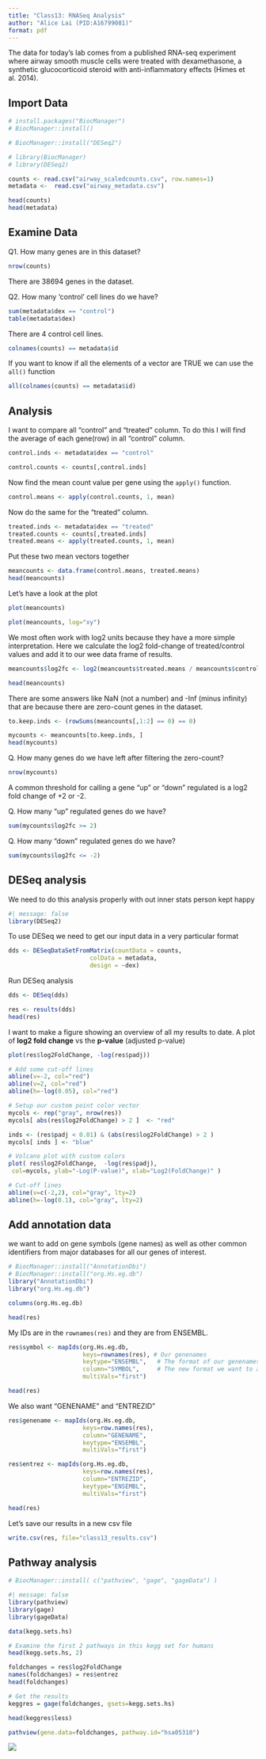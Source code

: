 ```yaml
---
title: "Class13: RNASeq Analysis"
author: "Alice Lai (PID:A16799081)"
format: pdf
---
```


The data for today's lab comes from a published RNA-seq experiment where airway smooth muscle cells were treated with dexamethasone, a synthetic glucocorticoid steroid with anti-inflammatory effects (Himes et al. 2014). 

## Import Data 

```r
# install.packages("BiocManager")
# BiocManager::install()

# BiocManager::install("DESeq2")

# library(BiocManager)
# library(DESeq2)
```

```r
counts <- read.csv("airway_scaledcounts.csv", row.names=1)
metadata <-  read.csv("airway_metadata.csv")
```

```r
head(counts)
head(metadata)
```


## Examine Data 

Q1. How many genes are in this dataset? 
```r
nrow(counts)
```
There are 38694 genes in the dataset. 


Q2. How many ‘control’ cell lines do we have? 
```r
sum(metadata$dex == "control")
table(metadata$dex)
```
There are 4 control cell lines. 


```r
colnames(counts) == metadata$id
```

If you want to know if all the elements of a vector are TRUE we can use the `all()` function 
```r
all(colnames(counts) == metadata$id)
```


## Analysis 

I want to compare all "control" and "treated" column. To do this I will find the average of each gene(row) in all "control" column. 
```r
control.inds <- metadata$dex == "control"
```

```r
control.counts <- counts[,control.inds]
```

Now find the mean count value per gene using the `apply()` function. 
```r
control.means <- apply(control.counts, 1, mean)
```

Now do the same for the "treated" column. 
```r
treated.inds <- metadata$dex == "treated"
treated.counts <- counts[,treated.inds]
treated.means <- apply(treated.counts, 1, mean)
```

Put these two mean vectors together 
```r
meancounts <- data.frame(control.means, treated.means)
head(meancounts)
```

Let's have a look at the plot 
```r
plot(meancounts)
```
```r
plot(meancounts, log="xy")
```

We most often work with log2 units because they have a more simple interpretation. 
Here we calculate the log2 fold-change of treated/control values and add it to our wee data frame of results. 
```r
meancounts$log2fc <- log2(meancounts$treated.means / meancounts$control.means)

head(meancounts)
```

There are some answers like NaN (not a number) and -Inf (minus infinity) that are because there are zero-count genes in the dataset. 
```r
to.keep.inds <- (rowSums(meancounts[,1:2] == 0) == 0)

mycounts <- meancounts[to.keep.inds, ]
head(mycounts)
```

Q. How many genes do we have left after filtering the zero-count? 
```r
nrow(mycounts)
```

A common threshold for calling a gene "up" or "down" regulated is a log2 fold change of +2 or -2. 

Q. How many "up" regulated genes do we have? 
```r
sum(mycounts$log2fc >= 2)
```

Q. How many "down" regulated genes do we have? 
```r
sum(mycounts$log2fc <= -2)
```


## DESeq analysis 

We need to do this analysis properly with out inner stats person kept happy 
```r
#| message: false 
library(DESeq2) 
```

To use DESeq we need to get our input data in a very particular format 
```r
dds <- DESeqDataSetFromMatrix(countData = counts, 
                       colData = metadata, 
                       design = ~dex)
```

Run DESeq analysis 
```r
dds <- DESeq(dds)
```

```r
res <- results(dds)
head(res)
```

I want to make a figure showing an overview of all my results to date. A plot of **log2 fold change** vs the **p-value** (adjusted p-value) 
```r
plot(res$log2FoldChange, -log(res$padj))

# Add some cut-off lines
abline(v=-2, col="red")
abline(v=2, col="red")
abline(h=-log(0.05), col="red")
```

```r
# Setup our custom point color vector 
mycols <- rep("gray", nrow(res))
mycols[ abs(res$log2FoldChange) > 2 ]  <- "red" 

inds <- (res$padj < 0.01) & (abs(res$log2FoldChange) > 2 )
mycols[ inds ] <- "blue"

# Volcano plot with custom colors 
plot( res$log2FoldChange,  -log(res$padj), 
 col=mycols, ylab="-Log(P-value)", xlab="Log2(FoldChange)" )

# Cut-off lines
abline(v=c(-2,2), col="gray", lty=2)
abline(h=-log(0.1), col="gray", lty=2)
```





## Add annotation data 

we want to add on gene symbols (gene names) as well as other common identifiers from major databases for all our genes of interest. 

```r
# BiocManager::install("AnnotationDbi")
# BiocManager::install("org.Hs.eg.db")
library("AnnotationDbi")
library("org.Hs.eg.db")
```

```r
columns(org.Hs.eg.db)
```
```r
head(res)
```

My IDs are in the `rownames(res)` and they are from ENSEMBL.
```r
res$symbol <- mapIds(org.Hs.eg.db,
                     keys=rownames(res), # Our genenames
                     keytype="ENSEMBL",   # The format of our genenames
                     column="SYMBOL",     # The new format we want to add
                     multiVals="first")
```

```r
head(res)
```

We also want "GENENAME" and "ENTREZID"
```r
res$genename <- mapIds(org.Hs.eg.db,
                     keys=row.names(res),
                     column="GENENAME",
                     keytype="ENSEMBL",
                     multiVals="first")

res$entrez <- mapIds(org.Hs.eg.db,
                     keys=row.names(res),
                     column="ENTREZID",
                     keytype="ENSEMBL",
                     multiVals="first")
```

```r
head(res)
```

Let's save our results in a new csv file 
```r
write.csv(res, file="class13_results.csv")
```



## Pathway analysis 

```r
# BiocManager::install( c("pathview", "gage", "gageData") )
```

```r
#| message: false
library(pathview)
library(gage)
library(gageData)

data(kegg.sets.hs)

# Examine the first 2 pathways in this kegg set for humans
head(kegg.sets.hs, 2)
```

```r
foldchanges = res$log2FoldChange
names(foldchanges) = res$entrez
head(foldchanges)
```

```r
# Get the results
keggres = gage(foldchanges, gsets=kegg.sets.hs)

head(keggres$less)
```

```r
pathview(gene.data=foldchanges, pathway.id="hsa05310")
```
![](hsa05310.pathview.png)
